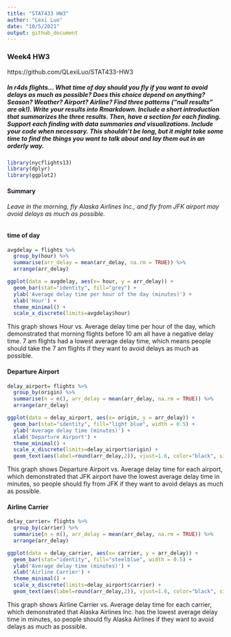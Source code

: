 ```yaml
---
title: "STAT433 HW3"
author: "Lexi Luo"
date: "10/5/2021"
output: github_document
---
```


### Week4 HW3
https://github.com/QLexiLuo/STAT433-HW3


##### In r4ds flights… What time of day should you fly if you want to avoid delays as much as possible? Does this choice depend on anything? Season? Weather? Airport? Airline? Find three patterns (“null results” are ok!). Write your results into Rmarkdown. Include a short introduction that summarizes the three results. Then, have a section for each finding. Support each finding with data summaries and visualizations. Include your code when necessary. This shouldn’t be long, but it might take some time to find the things you want to talk about and lay them out in an orderly way.

```r
library(nycflights13)
library(dplyr)
library(ggplot2)
```

#### Summary
###### Leave in the morning, fly Alaska Airlines Inc., and fly from JFK airport may avoid delays as much as possible.

#### time of day
```r
avgdelay = flights %>%
  group_by(hour) %>%
  summarise(arr_delay = mean(arr_delay, na.rm = TRUE)) %>%
  arrange(arr_delay) 

ggplot(data = avgdelay, aes(x= hour, y = arr_delay)) + 
  geom_bar(stat="identity", fill="grey") + 
  ylab('Average delay time per hour of the day (minutes)') +
  xlab('Hour') +
  theme_minimal() +
  scale_x_discrete(limits=avgdelay$hour)
```

This graph shows Hour vs. Average delay time per hour of the day, which demonstrated that morning flights before 10 am all have a negative delay time. 7 am flights had a lowest average delay time, which means people should take the 7 am flights if they want to avoid delays as much as possible.




#### Departure Airport
```r
delay_airport= flights %>%
  group_by(origin) %>%
  summarise(n = n(), arr_delay = mean(arr_delay, na.rm = TRUE)) %>%
  arrange(arr_delay) 

ggplot(data = delay_airport, aes(x= origin, y = arr_delay)) + 
  geom_bar(stat="identity", fill="light blue", width = 0.5) + 
  ylab('Average delay time (minutes)') +
  xlab('Departure Airport') +
  theme_minimal() +
  scale_x_discrete(limits=delay_airport$origin) +
  geom_text(aes(label=round(arr_delay,2)), vjust=1.6, color="black", size=3.5)
```

This graph shows Departure Airport vs. Average delay time for each airport, which demonstrated that JFK airport have the lowest average delay time in minutes, so people should fly from JFK if they want to avoid delays as much as possible.



#### Airline Carrier
```r
delay_carrier= flights %>%
  group_by(carrier) %>%
  summarise(n = n(), arr_delay = mean(arr_delay, na.rm = TRUE)) %>%
  arrange(arr_delay) 

ggplot(data = delay_carrier, aes(x= carrier, y = arr_delay)) + 
  geom_bar(stat="identity", fill="steelblue", width = 0.5) + 
  ylab('Average delay time (minutes)') +
  xlab('Airline Carrier') +
  theme_minimal() +
  scale_x_discrete(limits=delay_airport$carrier) +
  geom_text(aes(label=round(arr_delay,2)), vjust=1.6, color="black", size=3.5)
```

This graph shows Airline Carrier vs. Average delay time for each carrier, which demonstrated that Alaska Airlines Inc. has the lowest average delay time in minutes, so people should fly Alaska Airlines if they want to avoid delays as much as possible. 
